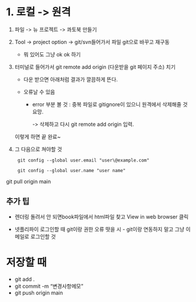 # 1. 로컬 -\> 원격

1.  파일 -\> 뉴 프로젝트 -\> 콰토북 만들기

2.  Tool -\> project option -\> git/svn들어가서 파일 git으로 바꾸고 재구동

    -   뭐 있어도 그냥 ok ok 하기

3.  터미널로 들어가서 git remote add origin (다운받을 git 페이지 주소) 치기

    -   다운 받으면 아래처럼 결과가 깔끔하게 뜬다.

    -   오류날 수 있음

        -   error 부분 볼 것 : 중복 파일로 gitignore이 있으니 원격에서 삭제해줄 것 요망.

            -\> 삭제하고 다시 git remote add origin 입력.

    이렇게 하면 끝 완료\~

4.  그 다음으로 쳐야할 것

    ```         
     git config --global user.email "user\@example.com"

     git config --global user.name "user name"
    ```

git pull origin main

## 추가 팁

-   렌더링 돌려서 안 되면book파일에서 html파일 찾고 View in web browser 클릭

-   넷플리파이 로그인할 때 git이랑 권한 오류 떳을 시 - git이랑 연동하지 말고 그냥 이메일로 로그인할 것

# 저장할 때

-   git add .
-   git commit -m "변경사항메모"
-   git push origin main
